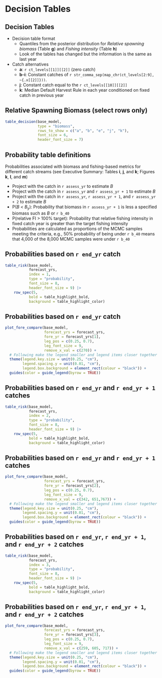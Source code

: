 # Decision Tables

## Decision Tables

* Decision table format
  - Quantiles from the posterior distribution for *Relative spawning biomass*
    (Table **g**) and *Fishing intensity* (Table **h**)
  - Look of the tables has changed but the information is the same as last year
  
* Catch alternatives
  - **a**: `r ct_levels[[1]][[2]]` (zero catch)
  - **b**--**i**: Constant catches of
    `r str_comma_sep(map_chr(ct_levels[2:9], ~{.x[[2]]}))`.
  - **j**: Constant catch equal to the `r ct_levels[[10]][[2]]`
  - **k**: Median Default Harvest Rule in each year conditioned on fixed catch
    in previous year

## Relative Spawning Biomass (select rows only)
```r

table_decision(base_model,
               type = "biomass",
               rows_to_show = c("a", "b", "e", "j", "k"),
               font_size = 6,
               header_font_size = 7)
```

## Probability table definitions

Probabilities associated with biomass and fishing-based metrics for different
catch streams (see Executive Summary: Tables **i**, **j**, and **k**;
Figures **k**, **l**, and **m**)

* Project with the catch in `r assess_yr` to estimate *B*\textsubscript{`r assess_yr + 1`}
* Project with the catch in `r assess_yr` and `r assess_yr + 1` to estimate
  *B*\textsubscript{`r assess_yr + 2`}
* Project with the catch in `r assess_yr`, `r assess_yr + 1`, and `r assess_yr + 2`
  to estimate *B*\textsubscript{`r assess_yr + 3`}
* P(*B*\textsubscript{`r assess_yr + 1`} < *B*~y~): Probability that biomass in
  `r assess_yr + 1` is less a specified biomass such as
  *B*\textsubscript{`r assess_yr`} or `r b_40`
* P(relative FI > 100% target): Probability that relative fishing intensity
  in fixed catch year is greater than the target fishing intensity
* Probabilities are calculated as proportions of the MCMC samples meeting
  the criteria, e.g., 50% probability of being under `r b_40` means that
  4,000 of the 8,000 MCMC samples were under `r b_40`

## Probabilities based on `r end_yr` catch

```r

table_risk(base_model,
           forecast_yrs,
           index = 1,
           type = "probability",
           font_size = 8,
           header_font_size = 9) |> 
    row_spec(5,
           bold = table_highlight_bold,
           background = table_highlight_color)
```

## Probabilities based on `r end_yr` catch
```r

plot_fore_compare(base_model,
                  forecast_yrs = forecast_yrs,
                  fore_yr = forecast_yrs[1],
                  leg_pos = c(0.25, 0.7),
                  leg_font_size = 9,
                  remove_x_val = c(270)) +
  # Following make the legend smaller and legend items closer together
  theme(legend.key.size = unit(0.25, "cm"),
        legend.spacing.y = unit(0.01, "cm"),
        legend.box.background = element_rect(colour = "black")) +
  guides(color = guide_legend(byrow = TRUE))
```

## Probabilities based on `r end_yr` and `r end_yr + 1` catches
```r

table_risk(base_model,
           forecast_yrs,
           index = 2,
           type = "probability",
           font_size = 8,
           header_font_size = 9) |> 
    row_spec(5,
           bold = table_highlight_bold,
           background = table_highlight_color)
```

## Probabilities based on `r end_yr` and `r end_yr + 1` catches
```r

plot_fore_compare(base_model,
                  forecast_yrs = forecast_yrs,
                  fore_yr = forecast_yrs[2],
                  leg_pos = c(0.25, 0.7),
                  leg_font_size = 9,
                  remove_x_val = c(342, 651,767)) +
  # Following make the legend smaller and legend items closer together
  theme(legend.key.size = unit(0.25, "cm"),
        legend.spacing.y = unit(0.01, "cm"),
        legend.box.background = element_rect(colour = "black")) +
  guides(color = guide_legend(byrow = TRUE))
```

## Probabilities based on `r end_yr`, `r end_yr + 1`, and `r end_yr + 2` catches
```r

table_risk(base_model,
           forecast_yrs,
           index = 3,
           type = "probability",
           font_size = 8,
           header_font_size = 9) |> 
    row_spec(5,
           bold = table_highlight_bold,
           background = table_highlight_color)
```
## Probabilities based on `r end_yr`, `r end_yr + 1`, and `r end_yr + 2` catches
```r

plot_fore_compare(base_model,
                  forecast_yrs = forecast_yrs,
                  fore_yr = forecast_yrs[3],
                  leg_pos = c(0.25, 0.7),
                  leg_font_size = 9,
                  remove_x_val = c(259, 605, 717)) +
  # Following make the legend smaller and legend items closer together
  theme(legend.key.size = unit(0.25, "cm"),
        legend.spacing.y = unit(0.01, "cm"),
        legend.box.background = element_rect(colour = "black")) +
  guides(color = guide_legend(byrow = TRUE))
```


